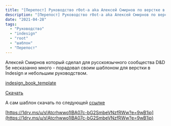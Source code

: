 ```yaml
---
title: "[Перепост] Руководство r0ot-а aka Алексей Смирнов по верстке в InDesign и шаблон"
description: "[Перепост] Руководство r0ot-а aka Алексей Смирнов по верстке в InDesign и шаблон"
date: "2021-04-28"
tags:
  - "Руководство"
  - "indesign"
  - "root"
  - "шаблон"
  - "Перепост"
---
```


Алексей Смирнов который сделал для русскоязычного сообщества D&D 5e несказанно много - порадовал своим шаблоном для верстки в Indesign и небольшим руководством.

[indesign_book_template](https://cyborgsandmages.files.wordpress.com/2021/04/indesign_book_template.pdf)

[Скачать](https://cyborgsandmages.files.wordpress.com/2021/04/indesign_book_template.pdf)

А сам шаблон скачать по следующей [ссылке](https://1drv.ms/u/s!Atcrhwwo1lBA07c-bG2SmbeVNzfRWw?e=9wB1ip)

[https://1drv.ms/u/s!Atcrhwwo1lBA07c-bG2SmbeVNzfRWw?e=9wB1ip](https://1drv.ms/u/s!Atcrhwwo1lBA07c-bG2SmbeVNzfRWw?e=9wB1ip)
